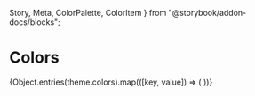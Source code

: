   Story,
  Meta,
  ColorPalette,
  ColorItem
} from "@storybook/addon-docs/blocks";


<Meta title="Overview|Color" />

# Colors

<ColorPalette>
  {Object.entries(theme.colors).map(([key, value]) => (
    <ColorItem title={`theme.colors.${key}`} subtitle="Red" colors={[value]} />
  ))}
</ColorPalette>
